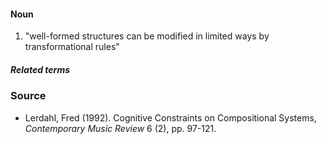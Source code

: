 ====Noun====
#"well-formed structures can be modified in limited ways by transformational rules"

=====Related terms=====


===Source===
*Lerdahl, Fred (1992). Cognitive Constraints on Compositional Systems, ''Contemporary Music Review'' 6 (2), pp. 97-121.
